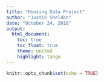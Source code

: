 ---
title: "Housing Data Project"
author: "Justin Sheldon"
date: "October 24, 2018"
output:
  html_document:
    toc: true
    toc_float: true
    theme: united
    highlight: tango
---

```{r setup, include=FALSE}
knitr::opts_chunk$set(echo = TRUE)
```


